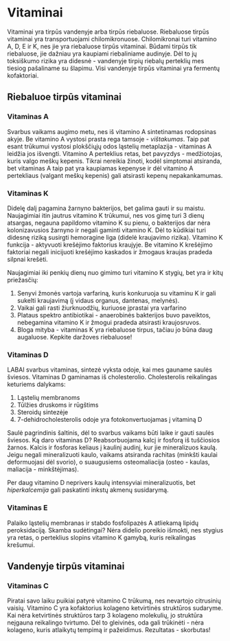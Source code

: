 # Vitaminai

Vitaminai yra tirpūs vandenyje arba tirpūs riebaluose. Riebaluose tirpūs vitaminai yra transportuojami chilomikronuose. Chilomikronai turi vitamino A, D, E ir K, nes jie yra riebaluose tirpūs vitaminai. Būdami tirpūs tik riebaluose, jie dažniau yra kaupiami riebaliniame audinyje. Dėl to jų toksiškumo rizika yra didesnė - vandenyje tirpių riebalų perteklių mes tiesiog pašaliname su šlapimu. Visi vandenyje tirpūs vitaminai yra fermentų kofaktoriai.

## Riebaluoe tirpūs vitaminai

### Vitaminas A

Svarbus vaikams augimo metu, nes iš vitamino A sintetinamas rodopsinas akyje. Be vitamino A vystosi prasta rega tamsoje - *vištakumas*. Taip pat esant trūkumui vystosi plokščiųjų odos ląstelių metaplazija - vitaminas A leidžia jos išvengti. Vitamino A perteklius retas, bet pavyzdys - medžiotojas, kuris valgo meškų kepenis. Tikrai nereikia žinoti, kodėl simptomai atsiranda, bet vitaminas A taip pat yra kaupiamas kepenyse ir dėl vitamino A pertekliaus (valgant meškų kepenis) gali atsirasti kepenų nepakankamumas.

### Vitaminas K

Didelę dalį pagamina žarnyno bakterijos, bet galima gauti ir su maistu. Naujagimiai itin jautrus vitamino K trūkumui, nes vos gimę turi 3 dienų atsargas, negauna papildomo vitamino K su pienu, o bakterijos dar nėra kolonizavusios žarnyno ir negali gaminti vitamino K. Dėl to kūdikiai turi didesnę riziką susirgti hemoragine liga (didelė kraujavimo rizika). Vitamino K funkcija - aktyvuoti krešėjimo faktorius kraujyje. Be vitamino K krešėjimo faktoriai negali inicijuoti krešėjimo kaskados ir žmogaus kraujas pradeda silpnai krešėti.

Naujagimiai iki penkių dienų nuo gimimo turi vitamino K stygių, bet yra ir kitų priežasčių:

1. Senyvi žmonės vartoja varfariną, kuris konkuruoja su vitaminu K ir gali sukelti kraujavimą (į vidaus organus, dantenas, melynės).
2. Vaikai gali rasti žiurknuodžių, kuriuose įprastai yra varfarino 
3. Plataus spektro antibiotikai - anaerobinės bakterijos buvo paveiktos, nebegamina vitamino K ir žmogui pradeda atsirasti kraujosruvos.
4. Bloga mityba - vitaminas K yra riebaluose tirpus, tačiau jo būna daug augaluose. Kepkite daržoves riebaluose!

### Vitaminas D

LABAI svarbus vitaminas, sintezė vyksta odoje, kai mes gauname saulės šviesos. Vitaminas D gaminamas iš cholesterolio. Cholesterolis reikalingas keturiems dalykams:

1. Ląstelių membranoms
2. Tūlžies druskoms ir rūgštims
3. Steroidų sintezėje
4. 7-dehidrocholesterolis odoje yra fotokonvertuojamas į vitaminą D

Saulė pagrindinis šaltinis, dėl to svarbus vaikams būti laike ir gauti saulės šviesos. Ką daro vitaminas D? Reabsorbuojama kalcį ir fosforą iš tuščiosios žarnos. Kalcis ir fosforas keliaus į kaulinį audinį, kur jie mineralizuos kaulą. Jeigu negali mineralizuoti kaulo, vaikams atsiranda rachitas (minkšti kaulai deformuojasi dėl svorio), o suaugusiems osteomaliacija (osteo - kaulas, maliacija - minkštėjimas). 

Per daug vitamino D neprivers kaulų intensyviai mineralizuotis, bet *hiperkalcemija* gali paskatinti inkstų akmenų susidarymą. 


### Vitaminas E

Palaiko ląstelių membranas ir stabdo fosfolipazės A atliekamą lipidų peroksidaciją. Skamba sudėtingai? Nėra didelio poreikio išmokti, nes stygius yra retas, o perteklius slopins vitamino K gamybą, kuris reikalingas krešumui. 


## Vandenyje tirpūs vitaminai

### Vitaminas C

Piratai savo laiku puikiai patyrė vitamino C trūkumą, nes nevartojo citrusinių vaisių. Vitamino C yra kofaktorius kolageno ketvirtinės struktūros sudaryme. Kai nėra ketvirtinės struktūros tarp 3 kolageno molekulių, jo struktūra neįgauna reikalingo tvirtumo. Dėl to gleivinės, oda gali trūkinėti - nėra kolageno, kuris atlaikytų tempimą ir pažeidimus. Rezultatas - skorbutas!



